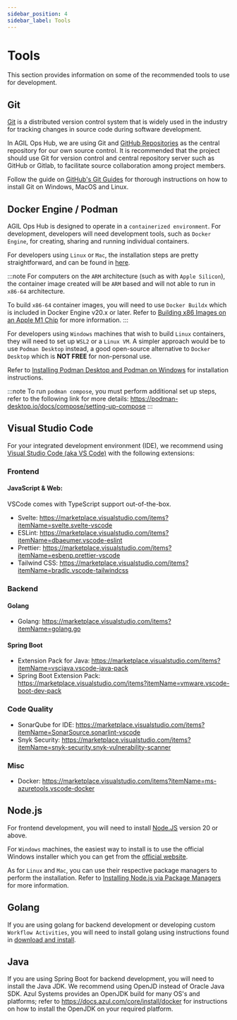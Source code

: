 ```yaml
---
sidebar_position: 4
sidebar_label: Tools
---
```



# Tools

This section provides information on some of the recommended tools to use for development.

## Git

[Git](https://git-scm.com/) is a distributed version control system that is widely used in the industry for tracking changes in source code
during software development.

In AGIL Ops Hub, we are using Git and [GitHub Repositories](https://docs.github.com/en/repositories) as the central repository for our own
source control.
It is recommended that the project should use Git for version control and central repository server such as GitHub or Gitlab, to facilitate
source collaboration among project members.

Follow the guide on [GitHub's Git Guides](https://github.com/git-guides/install-git) for thorough instructions on how to install Git on
Windows, MacOS and Linux.

## Docker Engine / Podman

AGIL Ops Hub is designed to operate in a `containerized environment`. For development, developers will need development
tools, such as `Docker Engine`, for creating, sharing and running individual containers.

For developers using `Linux` or `Mac`, the installation steps are pretty straightforward, and can be found in
[here](https://docs.docker.com/engine/install/).

:::note
For computers on the `ARM` architecture (such as with `Apple Silicon`), the container image created will be `ARM` based and will not able to run in `x86-64` architecture.

To build `x86-64` container images, you will need to use `Docker Buildx` which is included in Docker Engine v20.x or
later. Refer to
[Building x86 Images on an Apple M1 Chip](https://everythingdevops.dev/building-x86-images-on-an-apple-m1-chip/) for
more information.
:::

For developers using `Windows` machines that wish to build `Linux` containers, they will need to set up `WSL2` or
a `Linux VM`. A simpler approach would be to use `Podman Desktop` instead, a good open-source alternative to
`Docker Desktop` which is **NOT FREE** for non-personal use.

Refer to [Installing Podman Desktop and Podman on Windows](https://podman-desktop.io/docs/installation/windows-install)
for installation instructions.

:::note
To run `podman compose`, you must perform additional set up steps, refer to the following link for
more details: https://podman-desktop.io/docs/compose/setting-up-compose
:::

## Visual Studio Code

For your integrated development environment (IDE), we recommend using
[Visual Studio Code (aka VS Code)](https://code.visualstudio.com/) with the following extensions:

### Frontend

#### JavaScript & Web:

VSCode comes with TypeScript support out-of-the-box.

-   Svelte: https://marketplace.visualstudio.com/items?itemName=svelte.svelte-vscode
-   ESLint: https://marketplace.visualstudio.com/items?itemName=dbaeumer.vscode-eslint
-   Prettier: https://marketplace.visualstudio.com/items?itemName=esbenp.prettier-vscode
-   Tailwind CSS: https://marketplace.visualstudio.com/items?itemName=bradlc.vscode-tailwindcss

### Backend

#### Golang

-   Golang: https://marketplace.visualstudio.com/items?itemName=golang.go

#### Spring Boot

-   Extension Pack for Java: https://marketplace.visualstudio.com/items?itemName=vscjava.vscode-java-pack
-   Spring Boot Extension Pack: https://marketplace.visualstudio.com/items?itemName=vmware.vscode-boot-dev-pack

### Code Quality

-   SonarQube for IDE: https://marketplace.visualstudio.com/items?itemName=SonarSource.sonarlint-vscode
-   Snyk Security: https://marketplace.visualstudio.com/items?itemName=snyk-security.snyk-vulnerability-scanner

### Misc

-   Docker: https://marketplace.visualstudio.com/items?itemName=ms-azuretools.vscode-docker

## Node.js

For frontend development, you will need to install [Node.JS](https://nodejs.org/en/download/) version 20 or above.

For `Windows` machines, the easiest way to install is to use the official Windows installer which you can get from the
[official website](https://nodejs.org/en/download/).

As for `Linux` and `Mac`, you can use their respective package managers to perform the installation.
Refer to [Installing Node.js via Package Managers](https://nodejs.org/en/download/package-manager/all#installing-nodejs-via-package-managers) for more information.

## Golang

If you are using golang for backend development or developing custom `Workflow Activities`, you will need to install
golang using instructions found in [download and install](https://go.dev/doc/install).

## Java

If you are using Spring Boot for backend development, you will need to install the Java JDK. We recommend using OpenJD
instead of Oracle Java SDK. Azul Systems provides an OpenJDK build for many OS's and platforms; refer to
https://docs.azul.com/core/install/docker for instructions on how to install the OpenJDK on your required platform.
